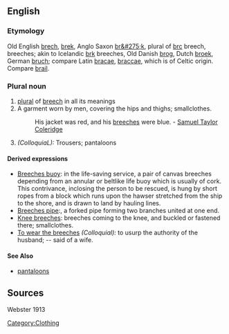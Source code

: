 ==English==
===Etymology===
Old English [[brech]], [[brek]], Anglo Saxon [[br&#275;k]], plural of [[brc]] breech, breeches; akin to Icelandic [[brk]] breeches, Old Danish [[brog]], Dutch [[broek]], German [[bruch]]; compare Latin [[bracae]], [[braccae]], which is of Celtic origin. Compare [[brail]].
===Plural noun===
# [[plural]] of [[breech]] in all its meanings
#A garment worn by men, covering the hips and thighs; smallclothes.
#:His jacket was red, and his [[breeches]] were blue. - [[Samuel Taylor Coleridge]]
#''(ColloquiaL):'' Trousers; pantaloons

====Derived expressions====
*[[Breeches buoy]]: in the life-saving service, a pair of canvas breeches depending from an annular or beltlike life buoy which is usually of cork. This contrivance, inclosing the person to be rescued, is hung by short ropes from a block which runs upon the hawser stretched from the ship to the shore, and is drawn to land by hauling lines.
*[[Breeches pipe]]:, a forked pipe forming two branches united at one end.
*[[Knee breeches]]: breeches coming to the knee, and buckled or fastened there; smallclothes.
*[[To wear the breeches]] ''(Colloquial):'' to usurp the authority of the husband; -- said of a wife. 
====See Also====
*[[pantaloons]]

==Sources==
Webster 1913

[[Category:Clothing]]
